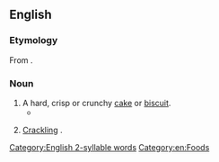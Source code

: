 ==English==

===Etymology===
From {{uder|en|fr|craquelin}}.

===Noun===
{{en-noun}}

# A hard, crisp or crunchy [[cake]] or [[biscuit]].
#* {{RQ:Landon Lady Anne Granard|page=208|volume=I|passage=I will take charge of the cake department, including, if I remember rightly, plum and plain, rout cakes, and macaroons, finger biscuits, and '''cracknels'''.}}
# {{lb|en|in the plural}} [[crackling|Crackling]] {{gloss|fried pork fat}}.

[[Category:English 2-syllable words]]
[[Category:en:Foods]]